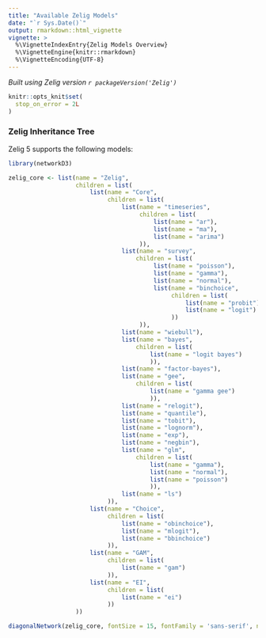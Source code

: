 ```yaml
---
title: "Available Zelig Models"
date: "`r Sys.Date()`"
output: rmarkdown::html_vignette
vignette: >
  %\VignetteIndexEntry{Zelig Models Overview}
  %\VignetteEngine{knitr::rmarkdown}
  %\VignetteEncoding{UTF-8}
---
```


*Built using Zelig version `r packageVersion('Zelig')`*

```r
knitr::opts_knit$set(
  stop_on_error = 2L
)

```

### Zelig Inheritance Tree

Zelig 5 supports the following models:

```r
library(networkD3)

zelig_core <- list(name = "Zelig",
                   children = list(
                       list(name = "Core",
                            children = list(
                                list(name = "timeseries",
                                     children = list(
                                         list(name = "ar"),
                                         list(name = "ma"),
                                         list(name = "arima")
                                     )),
                                list(name = "survey",
                                    children = list(
                                         list(name = "poisson"),
                                         list(name = "gamma"),
                                         list(name = "normal"),
                                         list(name = "binchoice",
                                              children = list(
                                                  list(name = "probit"),
                                                  list(name = "logit")
                                              ))
                                     )),
                                list(name = "wiebull"),
                                list(name = "bayes",
                                    children = list(
                                        list(name = "logit bayes")
                                        )),
                                list(name = "factor-bayes"),
                                list(name = "gee",
                                    children = list(
                                        list(name = "gamma gee")
                                        )),
                                list(name = "relogit"),
                                list(name = "quantile"),
                                list(name = "tobit"),
                                list(name = "lognorm"),
                                list(name = "exp"),
                                list(name = "negbin"),
                                list(name = "glm",
                                    children = list(
                                        list(name = "gamma"),
                                        list(name = "normal"),
                                        list(name = "poisson")
                                        )),
                                list(name = "ls")
                            )),
                       list(name = "Choice",
                            children = list(
                                list(name = "obinchoice"),
                                list(name = "mlogit"),
                                list(name = "bbinchoice")
                            )),
                       list(name = "GAM",
                            children = list(
                                list(name = "gam")
                            )),
                       list(name = "EI",
                            children = list(
                                list(name = "ei")
                            ))
                   ))

diagonalNetwork(zelig_core, fontSize = 15, fontFamily = 'sans-serif', nodeStroke = 'd16103')
```
